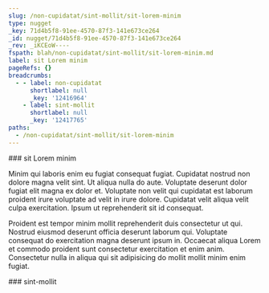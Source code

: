 ```yaml
---
slug: /non-cupidatat/sint-mollit/sit-lorem-minim
type: nugget
_key: 71d4b5f8-91ee-4570-87f3-141e673ce264
_id: nugget/71d4b5f8-91ee-4570-87f3-141e673ce264
_rev: _iKCEoW----
fspath: blah/non-cupidatat/sint-mollit/sit-lorem-minim.md
label: sit Lorem minim
pageRefs: {}
breadcrumbs:
  - - label: non-cupidatat
      shortlabel: null
      _key: '12416964'
    - label: sint-mollit
      shortlabel: null
      _key: '12417765'
paths:
  - /non-cupidatat/sint-mollit/sit-lorem-minim
---
```


<NuggetArea>
<Nugget slug="/non-cupidatat/sint-mollit/sit-lorem-minim" type="nugget" _key="71d4b5f8-91ee-4570-87f3-141e673ce264" _id="nugget/71d4b5f8-91ee-4570-87f3-141e673ce264" _rev="_iKCEoW----" fspath="blah/non-cupidatat/sint-mollit/sit-lorem-minim.md" label="sit Lorem minim" paths="/non-cupidatat/sint-mollit/sit-lorem-minim">
<NuggetBody>
### sit Lorem minim

Minim qui laboris enim eu fugiat consequat fugiat. Cupidatat nostrud non dolore magna velit sint. Ut aliqua nulla do aute. Voluptate deserunt dolor fugiat elit magna ex dolor et. Voluptate non velit qui cupidatat est laborum proident irure voluptate ad velit in irure dolore. Cupidatat velit aliqua velit culpa exercitation. Ipsum ut reprehenderit sit id consequat.

Proident est tempor minim mollit reprehenderit duis consectetur ut qui. Nostrud eiusmod deserunt officia deserunt laborum qui. Voluptate consequat do exercitation magna deserunt ipsum in. Occaecat aliqua Lorem et commodo proident sunt consectetur exercitation et enim anim. Consectetur nulla in aliqua qui sit adipisicing do mollit mollit minim enim fugiat.

</NuggetBody>
<Breadcrumbs>
<Crumbs>
<Crumb _key="12416964" label="non-cupidatat" /><Crumb _key="12417765" label="sint-mollit" />
</Crumbs>
</Breadcrumbs>
</Nugget>

<NuggetsInbound>
</NuggetsInbound>
<NuggetsOutbound>
</NuggetsOutbound>
</NuggetArea>
<PassagesInbound>
<Passage direction="inbound" type="passage" _key="12417765" _id="passage/12417765" _rev="_iKCEoUq---" label="sint-mollit" passage="sint-mollit" fspath="blah/non-cupidatat/sint-mollit" paths="/non-cupidatat/sint-mollit" slug="/non-cupidatat/sint-mollit">
<NuggetBody>
### sint-mollit

</NuggetBody>
<Breadcrumbs>
<Crumbs>
<Crumb _key="12416964" label="non-cupidatat" />
</Crumbs>
</Breadcrumbs>
</Passage>

</PassagesInbound>
<PassagesOutbound>
</PassagesOutbound>